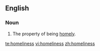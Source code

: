 ==English==

===Noun===
{{en-noun|-}}

# The property of being [[homely]].

[[te:homeliness]]
[[vi:homeliness]]
[[zh:homeliness]]